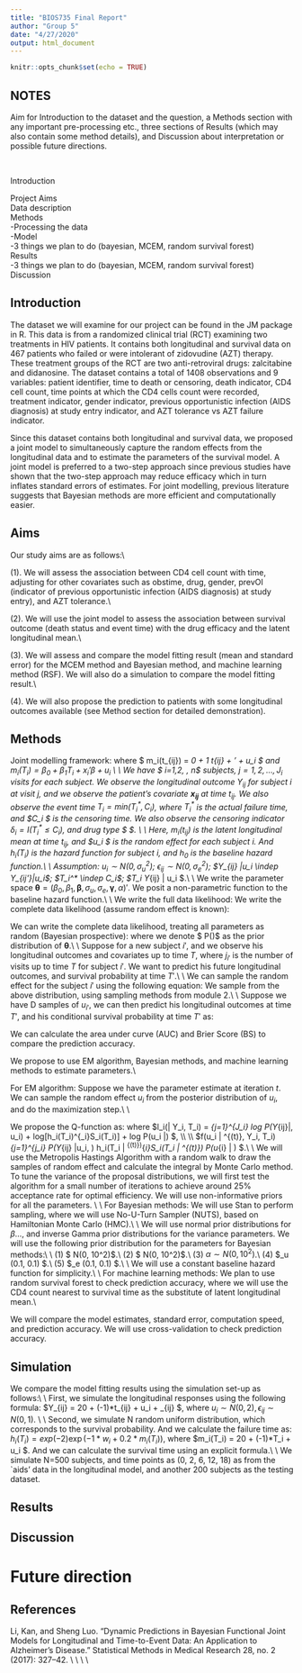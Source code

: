```yaml
---
title: "BIOS735 Final Report"
author: "Group 5"
date: "4/27/2020"
output: html_document
---
```


```r
knitr::opts_chunk$set(echo = TRUE)
```

## NOTES
Aim for Introduction to the dataset and the question, a Methods section with any important pre-processing etc., three sections of Results (which may also contain some method details), and Discussion about interpretation or possible future directions. 

\

Introduction\

Project Aims\
Data description\
Methods\
-Processing the data\
-Model\
-3 things we plan to do (bayesian, MCEM, random survival forest)\
Results\
-3 things we plan to do (bayesian, MCEM, random survival forest)\
Discussion\

## Introduction

The dataset we will examine for our project can be found in the JM package in R. This data is from a randomized clinical trial (RCT) examining two treatments in HIV patients. It contains both longitudinal and survival data on 467 patients who failed or were intolerant of zidovudine (AZT) therapy. These treatment groups of the RCT are two anti-retroviral drugs: zalcitabine and didanosine. The dataset contains a total of 1408 observations and 9 variables: patient identifier, time to death or censoring, death indicator, CD4 cell count, time points at which the CD4 cells count were recorded, treatment indicator, gender indicator, previous opportunistic infection (AIDS diagnosis) at study entry indicator, and AZT tolerance vs AZT failure indicator.

Since this dataset contains both longitudinal and survival data, we proposed a joint model to simultaneously capture the random effects from the longitudinal data and to estimate the parameters of the survival model. A joint model is preferred to a two-step approach since previous studies have shown that the two-step approach may reduce efficacy which in turn inflates standard errors of estimates. For joint modelling, previous literature suggests that Bayesian methods are more efficient and computationally easier.

## Aims

Our study aims are as follows:\\

(1). We will assess the association between CD4 cell count with time, adjusting for other covariates such as obstime, drug, gender, prevOI (indicator of previous opportunistic infection (AIDS diagnosis) at study entry), and AZT tolerance.\\

(2). We will use the joint model to assess the association between survival outcome (death status and event time) with the drug efficacy and the latent longitudinal mean.\\

(3). We will assess and compare the model fitting result (mean and standard error) for the MCEM method and Bayesian method, and machine learning method (RSF). We will also do a simulation to compare the model fitting result.\\

(4). We will also propose the prediction to patients with some longitudinal outcomes available (see Method section for detailed demonstration).

## Methods 

Joint modelling framework:
\begin{align}
    Y_{ij} =& m_i(t_{ij}) + \epsilon_{ij}\\
    h_i(T_i) =& h_0\exp(\boldsymbol{w_i'}\boldsymbol{\gamma} + \alpha m_i(T_i))
\end{align}
where $ m_i(t_{ij}) = \beta_0 + \beta_1 t_{ij} + \boldsymbol{x_{ij}}' \boldsymbol{\beta} + u_i $ and $m_i(T_i) = \beta_0 + \beta_1 T_{i} + x_i'\beta + u_i$ \\
\\
We have $ i=1,2, \dots, n$ subjects, $j = 1, 2,\dots, J_i$ visits for each subject. We observe the longitudinal outcome $Y_{ij}$ for subject i at visit j, and we observe the patient's covariate $\boldsymbol{x_{ij}}$ at time $t_{ij}$. We also observe the event time $T_i = \text{min}(T_i^*, C_i)$, where $T_i^*$ is the actual failure time, and $C_i $ is the censoring time. We also observe the censoring indicator $\delta_i = I(T_i^*\leq C_i)$, and drug type $ \boldsymbol{w_i}$. \\
\\
Here, $m_i(t_{ij})$ is the latent longitudinal mean at time $t_{ij}$, and $u_i $ is the random effect for each subject $i$. And $h_i(T_i)$ is the hazard function for subject $i$, and $h_0$ is the baseline hazard function.\\
\\
Assumption: $u_i \sim N(0, \sigma_u^2)$; $\epsilon_{ij} \sim N(0, \sigma_e^2)$; $Y_{ij} |u_i \indep Y_{ij'}|u_i$; $T_i^* \indep C_i$; $T_i \indep Y_{ij} | u_i $.\\
\\
We write the parameter space $\boldsymbol{\theta} = (\beta_0, \beta_1, \boldsymbol{\beta}, \sigma_u, \sigma_e, \boldsymbol{\gamma}, \alpha)'$. We posit a non-parametric function to the baseline hazard function.\\
\\
We write the full data likelihood:
\begin{align}
    L(\boldsymbol{\theta} | Y, T) = \prod_{i=1}^n \int_{-\infty}^{\infty} [\prod_{j=1}^{J_i} P(Y_{ij} | \beta, u_i)] [h_i(T_i)^{\delta_i} S_i(T_i)] P(u_i|\sigma_u^2) du 
\end{align}
We write the complete data likelihood (assume random effect is known):
\begin{align}
    L_C(\boldsymbol{\theta} | Y, T) = \prod_{i=1}^n [\prod_{j=1}^{J_i} P(Y_{ij} | \beta, u_i)] [h_i(T_i)^{\delta_i} S_i(T_i)] P(u_i|\sigma_u^2) 
\end{align}

We can write the complete data likelihood, treating all parameters as random (Bayesian prospective):
\begin{align}
    L_B(\boldsymbol{\theta} | Y, T) = \prod_{i=1}^n [\prod_{j=1}^{J_i} P(Y_{ij} | \beta, u_i)] [h_i(T_i)^{\delta_i} S_i(T_i)] P(u_i|\sigma_u^2) P(\boldsymbol{\theta})
\end{align}
where we denote $ P(\boldsymbol{\theta})$ as the prior distribution of $\boldsymbol{\theta}$.\\
\\
Suppose for a new subject $i'$, and we observe his longitudinal outcomes and covariates up to time $T$, where $j_{i'}$ is the number of visits up to time $T$ for subject $i'$. We want to predict his future longitudinal outcomes, and survival probability at time $T'$.\\
\\
We can sample the random effect for the subject $i'$ using the following equation:
\begin{align}
    P(u_{i'} | Y_{i'}^{(T)}, T_{i'}>T, \boldsymbol{\hat \theta}) \propto \prod_{j=1}^{j_{i'}} P(Y_{i'j} |u_i', \boldsymbol{\hat \theta}) P(T_{i'}>T | u_{i'}, \boldsymbol{\hat \theta}) P(u_{i'} | \boldsymbol{\hat \theta})
\end{align}
We sample from the above distribution, using sampling methods from module 2.\\
\\
Suppose we have D samples of $u_{i'}$, we can then predict his longitudinal outcomes at time $T'$, and his conditional survival probability at time $T'$ as:
\begin{align}
    m_{i'}(T') =& \hat \beta_0 + \hat \beta_1 T' + \boldsymbol{x_{i'j}'} \boldsymbol{\hat \beta} + u_{i'}^{(d)} \\
    P(T_{i'}>T' | T_{i'}>T) =& S_{i'}(T' |  \boldsymbol{\hat \theta}, u_{i'}^{(d)})/S_{i'}(T  | \boldsymbol{\hat \theta}, u_{i'}^{(d)})
\end{align}

We can calculate the area under curve (AUC) and Brier Score (BS) to compare the prediction accuracy.

\section{Analysis Plan}
We propose to use EM algorithm, Bayesian methods, and machine learning methods to estimate parameters.\\

For EM algorithm: Suppose we have the parameter estimate at iteration $t$. We can sample the random effect $u_i$ from the posterior distribution of $u_i$, and do the maximization step.\\
\\

We propose the Q-function as:
\begin{align}
    Q(Y|\theta^{(t)}) =& E(l_c(\theta^{(t)}|Y, T)) \\
    =& \sum_{i=1}^n \int l_i(\theta | Y_i, T_i) f(u_i | \theta^{(t)}, Y_i, T_i) du
\end{align}
where $l_i(\theta | Y_i, T_i) = \sum_{j=1}^{J_i} log P(Y_{ij}|\theta, u_i) + log[h_i(T_i)^{\delta_i}S_i(T_i)] + log P(u_i |\theta) $, \\
\\
$f(u_i | \theta^{(t)}, Y_i, T_i) \propto \prod_{j=1}^{j_i} P(Y_{ij} |u_i, \boldsymbol{\theta^{(t)}}) h_i(T_i | \theta^{(t)})^{\delta_i}S_i(T_i | \theta^{(t)}) P(u_{i} | \boldsymbol{ \theta^{(t)}}) $.\\
\\
We will use the Metropolis Hastings Algorithm with a random walk to draw the samples of random effect and calculate the integral by Monte Carlo method.  To tune the variance of the proposal distributions, we will first test the algorithm for a small number of iterations to achieve around 25\% acceptance rate for optimal efficiency. We will use non-informative priors for all the parameters. \\
\\
For Bayesian methods: We will use Stan to perform sampling, where we will use No-U-Turn Sampler (NUTS), based on Hamiltonian Monte Carlo (HMC).\\
\\
We will use normal prior distributions for $\beta$..., and inverse Gamma prior distributions for the variance parameters. We will use the following prior distribution for the parameters for Bayesian methods:\\
\\
(1) $ \beta \sim N(0, 10^2)$.\\
(2) $ \gamma \sim N(0, 10^2)$.\\
(3) $\alpha \sim N(0, 10^2)$.\\
(4) $\sigma_u \sim \text{Inverse Gamma}(0.1, 0.1) $.\\
(5) $\sigma_e \sim \text{Inverse Gamma}(0.1, 0.1) $.\\
\\
We will use a constant baseline hazard function for simplicity.\\
\\
For machine learning methods: We plan to use random survival forest to check prediction accuracy, where we will use the CD4 count nearest to survival time as the substitute of latent longitudinal mean.\\

We will compare the model estimates, standard error, computation speed, and prediction accuracy. We will use cross-validation to check prediction accuracy.

## Simulation

We compare the model fitting results using the simulation set-up as follows:\\
\\
First, we simulate the longitudinal responses using the following formula: $Y_{ij} = 20 + (-1)*t_{ij} + u_i + \epsilon_{ij} $, where $u_i \sim N(0, 2), \epsilon_{ij} \sim N(0, 1)$. \\
\\
Second, we simulate N random uniform distribution, which corresponds to the survival probability. And we calculate the failure time as: $h_i(T_i) = exp(-2) \exp(-1*w_i + 0.2*m_i(T_i))$, where $m_i(T_i) = 20 + (-1)*T_i + u_i $. And we can calculate the survival time using an explicit formula.\\
\\
We simulate N=500 subjects, and time points as (0, 2, 6, 12, 18) as from the `aids' data in the longitudinal model, and another 200 subjects as the testing dataset.

## Results 


## Discussion

# Future direction

## References 

Li, Kan, and Sheng Luo. “Dynamic Predictions in Bayesian Functional Joint Models for Longitudinal and Time-to-Event Data: An Application to Alzheimer’s Disease.” Statistical Methods in Medical Research 28, no. 2 (2017): 327–42. \url{https://doi.org/10.1177/0962280217722177.}\\
\\
\url{http://www.drizopoulos.com/vignettes/multivariate\%20joint\%20models}\\
\\
\url{http://www.drizopoulos.com/vignettes/dynamic_predictions}

